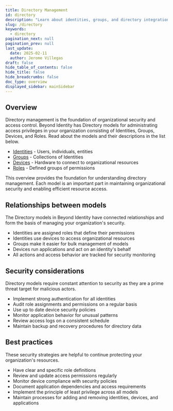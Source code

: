 ```yaml
---
title: Directory Management
id: directory
description: "Learn about identities, groups, and directory integrations."
slug: /directory
keywords:
  - directory
pagination_next: null
pagination_prev: null
last_update:
  date: 2025-02-11
  author: Jerome Villegas
draft: false
hide_table_of_contents: false
hide_title: false
hide_breadcrumbs: false
doc_type: overview
displayed_sidebar: mainSidebar
---
```


## Overview

Directory management is the foundation of organizational security and access control. Beyond Identity has Directory models for administrating access privileges in your organization consisting of Identities, Groups, Devices, and Roles. Read about the models and their descriptions in the list below.

- [Identities](/docs/directory/user-management/) - Users, individuals, entities
- [Groups](/docs/directory/groups) - Collections of Identities
- [Devices](/docs/directory/devices) - Hardware to connect to organizational resources
- [Roles](/docs/directory/roles) - Defined groups of permissions

This overview provides the foundation for understanding directory management. Each model is an important part in maintaining organizational security and enabling efficient resource access.

## Relationships between models

The Directory models in Beyond Identity have connected relationships and form the basis of managing your organization's security. 

- Identities are assigned roles that define their permissions
- Identities use devices to access organizational resources
- Groups make it easier for bulk management of models
- Devices run applications and act on an identity's behalf
- All actions and access behavior are tracked for security monitoring

## Security considerations

Directory models require constant attention to security as they are a prime threat target for malicious actors.

- Implement strong authentication for all identities
- Audit role assignments and permissions on a regular basis
- Use up to date device security policies
- Monitor application behavior for unusual patterns
- Review access logs on a consistent schedule
- Maintain backup and recovery procedures for directory data

## Best practices

These security strategies are helpful to continue protecting your organization's resources.

- Have clear and specific role definitions
- Review and update access permissions regularly
- Monitor device compliance with security policies
- Document application dependencies and access requirements
- Implement the principle of least privilege across all models
- Maintain processes for adding and removing identities, devices, and applications
